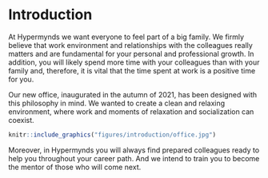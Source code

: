 # Introduction

At Hypermynds we want everyone to feel part of a big family. We firmly believe
that work environment and relationships with the colleagues really matters and
are fundamental for your personal and professional growth. In addition, you will
likely spend more time with your colleagues than with your family and,
therefore, it is vital that the time spent at work is a positive time for you.

Our new office, inaugurated in the autumn of 2021, has been designed with this
philosophy in mind. We wanted to create a clean and relaxing environment, where
work and moments of relaxation and socialization can coexist.

```r
knitr::include_graphics("figures/introduction/office.jpg")
```

Moreover, in Hypermynds you will always find prepared colleagues ready to help
you throughout your career path. And we intend to train you to become the mentor
of those who will come next.
